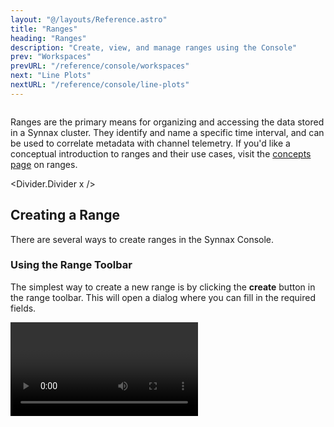 ```yaml
---
layout: "@/layouts/Reference.astro"
title: "Ranges"
heading: "Ranges"
description: "Create, view, and manage ranges using the Console"
prev: "Workspaces"
prevURL: "/reference/console/workspaces"
next: "Line Plots"
nextURL: "/reference/console/line-plots"
---
```



<Diagram preview>
  <Image client:only="react" id="console/ranges/range-3" themed={false} />
</Diagram>

Ranges are the primary means for organizing and accessing the data stored in a Synnax
cluster. They identify and name a specific time interval, and can be used to correlate
metadata with channel telemetry. If you'd like a conceptual introduction to ranges and
their use cases, visit the [concepts page](/reference/concepts/ranges) on ranges.

<Divider.Divider x />

## Creating a Range

There are several ways to create ranges in the Synnax Console.

### Using the Range Toolbar

The simplest way to create a new range is by clicking the **create** button in the
range toolbar. This will open a dialog where you can fill in the required fields.

<Video client:only="react" id="console/ranges/toolbar-create" />

### Using the Command Palette

You can also create a range using the command palette. To open the palette, click on the
search bar at the top and type ">", or press `Cmd+Shift+P` on macOS or `Ctrl+Shift+P` on
Windows.

<Video client:only="react" id="console/ranges/palette-create" />

### From a Plot Region

You can also create a range by selecting a region on a plot. This is particularly useful
when you want to annotate a particular event. The range creation dialog will automatically
populate the `From` and `To` fields with the selected region.

<Video client:only="react" id="console/ranges/plot-create" />

<Divider.Divider x />

## Finding Existing Ranges

There are two primary ways to search for existing ranges in the console: the resources
toolbar and command and search palette.

### Using the Resources Toolbar

The resources toolbar is located on the left side of the console, and can be used to
browse all of your cluster's resources, including ranges. All of your ranges can be
found under the "Ranges" section.

<Video client:only="react" id="console/ranges/resources" />

We can load a specific range into our ranges toolbar by clicking on it.

### Command and Search Palette

The command and search palette is located in the top center of the console, and can be
used to search for cluster resources and execute commands. We can find a permanently
saved range just by typing its name into the palette.

<Video client:only="react" id="console/ranges/palette" />

Use the arrow keys to navigate the results, and press <Icon.Keyboard.Return /> to load
the range you're interested in. You can also hover and click using your mouse.

<Divider.Divider x />

## Child Ranges

[Child ranges](/reference/concepts/ranges#child-ranges) are a way to further segment a
range into smaller, specific intervals. The easiest way to create a child range is by
specifying the parent range field in the range creation dialog. You can also create a
child by clicking on the **Add Child Range** button in the range overview page.

<Video client:only="react" id="console/ranges/create-child" />

<Divider.Divider x />

## Metadata

You can also attach arbitrary metadata to a range, including links to external
resources. To add a new field, simply click on a cell in the metadata section of the
range overview page.

<Video client:only="react" id="console/ranges/add-meta-data" />

<Divider.Divider x />

## Labels

Labels are an effective way to categorize and filter ranges. You can add a label to a
range by clicking on the **Add Label** button in the range overview page.

<Video client:only="react" id="console/ranges/add-label" />
